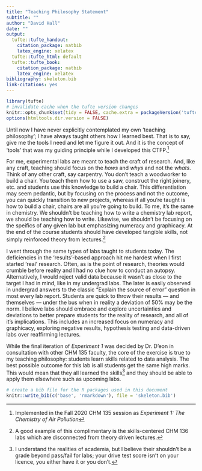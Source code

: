 ```yaml
---
title: "Teaching Philosophy Statement"
subtitle: ""
author: "David Hall"
date: ""
output:
  tufte::tufte_handout:
    citation_package: natbib
    latex_engine: xelatex
  tufte::tufte_html: default
  tufte::tufte_book:
    citation_package: natbib
    latex_engine: xelatex
bibliography: skeleton.bib
link-citations: yes
---
```


```r
library(tufte)
# invalidate cache when the tufte version changes
knitr::opts_chunk$set(tidy = FALSE, cache.extra = packageVersion('tufte'))
options(htmltools.dir.version = FALSE)
```

Until now I have never explicitly contemplated my own 'teaching philosophy'; I have always taught others how I learned best. That is to say, give me the tools I need and let me figure it out. And it is the concept of 'tools' that was my guiding principle while I developed this CTFP.^[Implemented in the Fall 2020 CHM 135 session as *Experiment 1: The Chemistry of Air Pollution*] 

For me, experimental labs are meant to teach the craft of research. And, like any craft, teaching should focus on the *hows* and *whys* and not the *whats*. Think of any other craft, say carpentry. You don't teach a woodworker to build a chair. You teach them how to use a saw, construct the right joinery, etc. and students use this knowledge to build a chair. This differentiation may seem pedantic, but by focusing on the process and not the outcome, you can quickly transition to new projects, whereas if all you're taught is how to build a chair, chairs are all you're going to build. To me, it's the same in chemistry. We shouldn't be teaching how to write a chemistry lab report, we should be teaching how to write. Likewise, we shouldn't be focusing on the speifics of any given lab but emphasizing numeracy and graphicacy. At the end of the course students should have developed tangible skills, not simply reinforced theory from lectures.^[A good example of this complimentary is the skills-centered CHM 136 labs which are disconnected from theory driven lectures.]

I went through the same types of labs taught to students today. The deficiencies in the 'results'-based approach hit me hardest when I first started 'real' research. Often, as is the point of research, theories would crumble before reality and I had no clue how to conduct an autopsy. Alternatively, I would reject valid data because it wasn't as close to the target I had in mind, like in my undergrad labs. The later is easily observed in undergrad answers to the classic "Explain the source of error" question in most every lab report. Students are quick to throw their results --- and themselves --- under the bus when in reality a deviation of 50% may be the norm. I believe labs should embrace and explore uncertainties and deviations to better prepare students for the reality of research, and all of it's implications. This includes an increased focus on numeracy and graphicacy, exploring negative results, hypothesis testing and data-driven labs over reaffirming lectures.  

While the final iteration of *Experiment 1* was decided by Dr. D'eon in consultation with other CHM 135 faculty, the core of the exercise is true to my teaching philosophy: students learn skills related to data analysis. The best possible outcome for this lab is all students get the same high marks. This would mean that they all learned the skills^[I understand the realities of academia, but I believe their shouldn't be a grade beyond pass/fail for labs; your drive test score isn't on your licence, you either have it or you don't.] and they should be able to apply them elsewhere such as upcoming labs. 


```r
# create a bib file for the R packages used in this document
knitr::write_bib(c('base', 'rmarkdown'), file = 'skeleton.bib')
```
